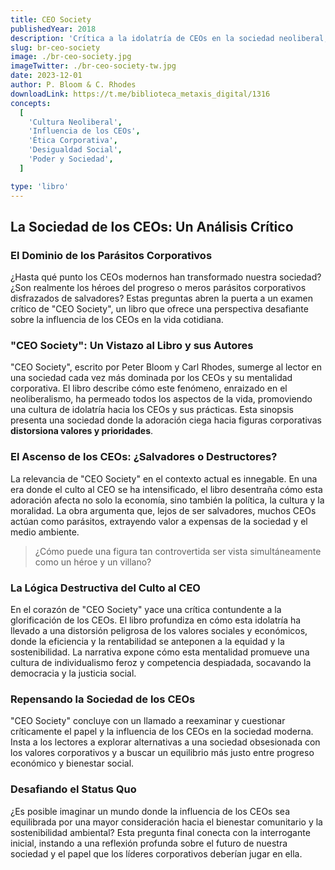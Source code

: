 ```yaml
---
title: CEO Society
publishedYear: 2018
description: 'Crítica a la idolatría de CEOs en la sociedad neoliberal, revelando su rol en la perpetuación de crisis globales, y cuestionando la moralidad de su influencia omnipresente y avaricia'
slug: br-ceo-society
image: ./br-ceo-society.jpg
imageTwitter: ./br-ceo-society-tw.jpg
date: 2023-12-01
author: P. Bloom & C. Rhodes
downloadLink: https://t.me/biblioteca_metaxis_digital/1316
concepts:
  [
    'Cultura Neoliberal',
    'Influencia de los CEOs',
    'Ética Corporativa',
    'Desigualdad Social',
    'Poder y Sociedad',
  ]

type: 'libro'
---
```


## La Sociedad de los CEOs: Un Análisis Crítico

### El Dominio de los Parásitos Corporativos

¿Hasta qué punto los CEOs modernos han transformado nuestra sociedad? ¿Son realmente los héroes del progreso o meros parásitos corporativos disfrazados de salvadores? Estas preguntas abren la puerta a un examen crítico de "CEO Society", un libro que ofrece una perspectiva desafiante sobre la influencia de los CEOs en la vida cotidiana.

### "CEO Society": Un Vistazo al Libro y sus Autores

"CEO Society", escrito por Peter Bloom y Carl Rhodes, sumerge al lector en una sociedad cada vez más dominada por los CEOs y su mentalidad corporativa. El libro describe cómo este fenómeno, enraizado en el neoliberalismo, ha permeado todos los aspectos de la vida, promoviendo una cultura de idolatría hacia los CEOs y sus prácticas. Esta sinopsis presenta una sociedad donde la adoración ciega hacia figuras corporativas **distorsiona valores y prioridades**.

### El Ascenso de los CEOs: ¿Salvadores o Destructores?

La relevancia de "CEO Society" en el contexto actual es innegable. En una era donde el culto al CEO se ha intensificado, el libro desentraña cómo esta adoración afecta no solo la economía, sino también la política, la cultura y la moralidad. La obra argumenta que, lejos de ser salvadores, muchos CEOs actúan como parásitos, extrayendo valor a expensas de la sociedad y el medio ambiente.

> ¿Cómo puede una figura tan controvertida ser vista simultáneamente como un héroe y un villano?

### La Lógica Destructiva del Culto al CEO

En el corazón de "CEO Society" yace una crítica contundente a la glorificación de los CEOs. El libro profundiza en cómo esta idolatría ha llevado a una distorsión peligrosa de los valores sociales y económicos, donde la eficiencia y la rentabilidad se anteponen a la equidad y la sostenibilidad. La narrativa expone cómo esta mentalidad promueve una cultura de individualismo feroz y competencia despiadada, socavando la democracia y la justicia social.

### Repensando la Sociedad de los CEOs

"CEO Society" concluye con un llamado a reexaminar y cuestionar críticamente el papel y la influencia de los CEOs en la sociedad moderna. Insta a los lectores a explorar alternativas a una sociedad obsesionada con los valores corporativos y a buscar un equilibrio más justo entre progreso económico y bienestar social.

### Desafiando el Status Quo

¿Es posible imaginar un mundo donde la influencia de los CEOs sea equilibrada por una mayor consideración hacia el bienestar comunitario y la sostenibilidad ambiental? Esta pregunta final conecta con la interrogante inicial, instando a una reflexión profunda sobre el futuro de nuestra sociedad y el papel que los líderes corporativos deberían jugar en ella.
